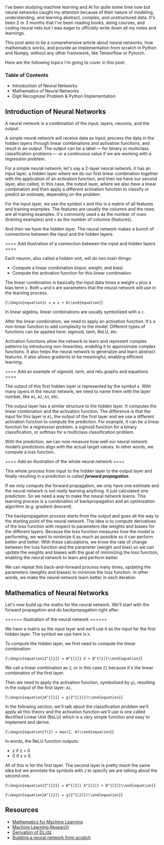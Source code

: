 <SmoothRender>

I've been studying machine learning and AI for quite some time now but neural networks caught my attention because of their nature of modeling, understanding, and learning abstract, complex, and unstructured data. It's been 2 or 3 months that I've been reading books, doing courses, and coding neural nets but I was eager to officially write down all my notes and learnings.

This post aims to be a comprehensive article about neural networks, how mathematics works, and provide an implementation from scratch in Python and Numpy, without any other framework, like Tensorflow or Pytorch.

Here are the following topics I'm going to cover in this post:

### Table of Contents

- Introduction of Neural Networks
- Mathematics of Neural Networks
- Digit Recognizer Problem & Python Implementation

## Introduction of Neural Networks

A neural network is a combination of the input, layers, neurons, and the output.

A simple neural network will receive data as input, process the data in the hidden layers through linear combinations and activation functions, and result in an output. The output can be a label — for binary or multiclass classification problems — or a continuous value if we are working with a regression problem.

For a simple neural network, let's say a 2-layer neural network, it has an input layer, a hidden layer where we do our first linear combination together with the application of an activation function, and then we have our second layer, also called, in this case, the output layer, where we also have a linear combination and then apply a different activation function to classify or predict an estimate, depending on the problem.

For the input layer, we use the symbol `X` and this is a matrix of all features and training examples. The features are usually the columns and the rows are all training examples. It's commonly used `m` as the number of rows (training examples) and `n` as the number of columns (features).

And then we have the hidden layer. The neural network makes a bunch of connections between the input and the hidden layers.

==== Add illustration of a connection between the input and hidden layers ====

Each neuron, also called a hidden unit, will do two main things:

- Compute a linear combination (input, weight, and bias)
- Compute the activation function for this linear combination

The linear combination is basically the input data times a weight `w` plus a bias term `b`. Both `w` and `b` are parameters that the neural network will use in the learning process.

<BlockMath>{`\\begin{equation}z = w x + b\\end{equation}`}</BlockMath>

In linear algebra, linear combinations are usually symbolized with a `z`.

After the linear combination, we need to apply an activation function. It's a non-linear function to add complexity to the model. Different types of functions can be applied here: sigmoid, tanh, ReLU, etc.

Activation functions allow the network to learn and represent complex patterns by introducing non-linearities, enabling it to approximate complex functions. It also helps the neural network to generalize and learn abstract features. It also allows gradients to be meaningful, enabling efficient learning.

==== Add an example of sigmoid, tanh, and relu graphs and equations ====

The output of this first hidden layer is represented by the symbol `A`. With many layers in the neural network, we need to name them with the layer number, like `A1`, `A2`, `A3`, etc.

The output layer has a similar structure to the hidden layer. It computes the linear combination and the activation function. The difference is that the input for this layer is `A1`, the output of the first layer and we use a different activation function to compute the prediction. For example, It can be a linear function for a regression problem, a sigmoid function for a binary classification, or softmax for a multiclass classification problem.

With the prediction, we can now measure how well our neural network model’s predictions align with the actual target values. In other words, we compute a loss function.

==== Add an illustration of the whole neural network ====

This whole process from input to the hidden layer to the output layer and finally resulting in a prediction is called **_forward propagation_**.

If we only compute the forward propagation, we only have one estimate and the neural network is not really learning anything. It just calculated one prediction. So we need a way to make the neural network learns. This learning process is a combination of backpropagation and an optimization algorithm (e.g. gradient descent).

The backpropagation process starts from the output and goes all the way to the starting point of the neural network. The idea is to compute derivatives of the loss function with respect to parameters like weights and biases for the different layers. Because the loss function measures how the model is performing, we want to minimize it as much as possible so it can perform better and better. With these calculations, we know the rate of change between the loss function and the parameter (weight and bias) so we can update the weights and biases with the goal of minimizing the loss function, enabling the neural network to learn and perform better.

We can repeat this back-and-forward process many times, updating the parameters (weights and biases) to minimize the loss function. In other words, we make the neural network learn better in each iteration.

## Mathematics of Neural Networks

Let's now build up the maths for the neural network. We'll start with the forward propagation and do backpropagation right after.

====== illustration of the neural network ======

We have a matrix as the input layer and we'll use it as the input for the first hidden layer. The symbol we use here is `X`.

To compute the hidden layer, we first need to compute the linear combination:

<BlockMath>{`\\begin{equation}Z^{[1]} = W^{[1]} X + B^{[1]}\\end{equation}`}</BlockMath>

We call a linear combination as `Z`, or in this case `Z1` because it's the linear combination of the first layer.

Then we need to apply the activation function, symbolized by `g1`, resulting in the output of the first layer: `A1`.

<BlockMath>{`\\begin{equation}A^{[1]} = g(Z^{[1]})\\end{equation}`}</BlockMath>

In the following section, we'll talk about the classification problem we'll apply all this theory and the activation function we'll use is one called Rectified Linear Unit (ReLU) which is a very simple function and easy to implement and derive.

<BlockMath>{`\\begin{equation}f(Z) = max(Z, 0)\\end{equation}`}</BlockMath>

In words, the ReLU function outputs:

- z if z > 0
- 0 if z ≤ 0.

All of this is for the first layer. The second layer is pretty much the same idea but we annotate the symbols with `2` to specify we are talking about the second one.

<BlockMath>{`\\begin{equation}Z^{[2]} = W^{[2]} A^{[1]} + B^{[2]}\\end{equation}`}</BlockMath>

<BlockMath>{`\\begin{equation}A^{[2]} = g(Z^{[2]})\\end{equation}`}</BlockMath>

## Resources

- [Mathematics for Machine Learning](/mathematics-for-machine-learning)
- [Machine Learning Research](https://github.com/imteekay/machine-learning-research)
- [Derivation of DL/dz](https://community.deeplearning.ai/t/derivation-of-dl-dz/165)
- [Building a neural network from scratch](https://www.youtube.com/watch?v=w8yWXqWQYmU)

</SmoothRender>
